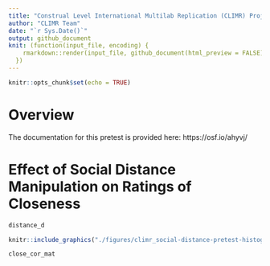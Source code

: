 ```yaml
---
title: "Construal Level International Multilab Replication (CLIMR) Project: Pretest of Social distance Manipulation"
author: "CLIMR Team"
date: "`r Sys.Date()`"
output: github_document
knit: (function(input_file, encoding) {
    rmarkdown::render(input_file, github_document(html_preview = FALSE), encoding = encoding, output_dir = "./reports/")
  })
---
```


```r
knitr::opts_chunk$set(echo = TRUE)

```

# Overview

The documentation for this pretest is provided here: https://osf.io/ahyvj/

# Effect of Social Distance Manipulation on Ratings of Closeness

```r
distance_d
```

```r
knitr::include_graphics("./figures/climr_social-distance-pretest-histogram.png")
```

```r
close_cor_mat
```


